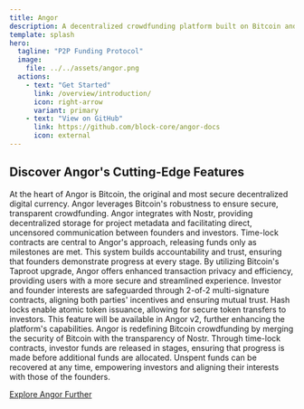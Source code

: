 ```yaml
---
title: Angor
description: A decentralized crowdfunding platform built on Bitcoin and Nostr
template: splash
hero:
  tagline: "P2P Funding Protocol"
  image:
    file: ../../assets/angor.png
  actions:
    - text: "Get Started"
      link: /overview/introduction/
      icon: right-arrow
      variant: primary
    - text: "View on GitHub"
      link: https://github.com/block-core/angor-docs
      icon: external
---
```



## Discover Angor's Cutting-Edge Features

<CardGrid stagger>
  <Card title="Harnessing Bitcoin's Power" icon="setting">
    At the heart of Angor is Bitcoin, the original and most secure decentralized digital currency. Angor leverages Bitcoin's robustness to ensure secure, transparent crowdfunding.
  </Card>
  <Card title="Seamless Nostr Integration" icon="setting">
    Angor integrates with Nostr, providing decentralized storage for project metadata and facilitating direct, uncensored communication between founders and investors.
  </Card>
  <Card title="Innovative Time-Lock Contracts" icon="setting">
    Time-lock contracts are central to Angor's approach, releasing funds only as milestones are met. This system builds accountability and trust, ensuring that founders demonstrate progress at every stage.
  </Card>
  <Card title="Taproot-Enhanced Security" icon="setting">
    By utilizing Bitcoin's Taproot upgrade, Angor offers enhanced transaction privacy and efficiency, providing users with a more secure and streamlined experience.
  </Card>
  <Card title="Dual-Key Multi-Signature Security" icon="setting">
    Investor and founder interests are safeguarded through 2-of-2 multi-signature contracts, aligning both parties' incentives and ensuring mutual trust.
  </Card>
  <Card title="Future-Proof with Hash Locks" icon="setting">
    Hash locks enable atomic token issuance, allowing for secure token transfers to investors. This feature will be available in Angor v2, further enhancing the platform's capabilities.
  </Card>
</CardGrid>

<AboutAstro title="Stay in Control of Your Investments">
Angor is redefining Bitcoin crowdfunding by merging the security of Bitcoin with the transparency of Nostr. Through time-lock contracts, investor funds are released in stages, ensuring that progress is made before additional funds are allocated. Unspent funds can be recovered at any time, empowering investors and aligning their interests with those of the founders.

[Explore Angor Further](https://angor.io/)
</AboutAstro>
